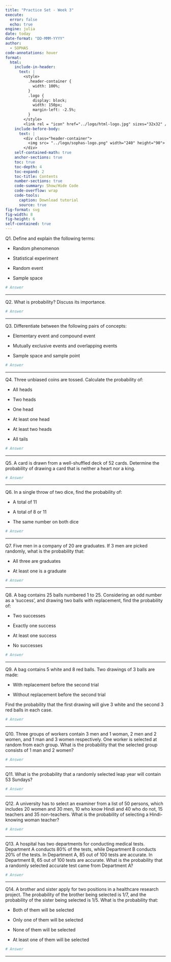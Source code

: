 ```yaml
---
title: "Practice Set - Week 3"
execute:
  error: false
  echo: true
engine: julia
date: today
date-format: "DD-MMM-YYYY"
author:
  - SOPHAS
code-annotations: hover
format:
  html:
    include-in-header:
      text: |
        <style>
          .header-container {
            width: 100%;
          }
          .logo {
            display: block;
            width: 150px;
            margin-left: -2.5%;
          }
        </style>
        <link rel = "icon" href="../logo/html-logo.jpg" sizes="32x32" />
    include-before-body:
      text: |
        <div class="header-container">
          <img src= "../logo/sophas-logo.png" width="240" height="90">
        </div>
    self-contained-math: true
    anchor-sections: true
    toc: true
    toc-depth: 4
    toc-expand: 2
    toc-title: Contents
    number-sections: true
    code-summary: Show/Hide Code
    code-overflow: wrap
    code-tools:
      caption: Download tutorial
      source: true
fig-format: svg
fig-width: 8
fig-height: 6
self-contained: true
---
```


Q1. Define and explain the following terms:

- Random phenomenon

- Statistical experiment

- Random event

- Sample space

```julia
# Answer
```

--------------------------------------------------------------------------------------------

Q2. What is probability? Discuss its importance.

```julia
# Answer
```

--------------------------------------------------------------------------------------------

Q3. Differentiate between the following pairs of concepts:

- Elementary event and compound event

- Mutually exclusive events and overlapping events

- Sample space and sample point

```julia
# Answer
```

--------------------------------------------------------------------------------------------

Q4. Three unbiased coins are tossed. Calculate the probability of:

- All heads

- Two heads

- One head

- At least one head

- At least two heads

- All tails

```julia
# Answer
```

--------------------------------------------------------------------------------------------

Q5. A card is drawn from a well-shuffled deck of 52 cards. 
Determine the probability of drawing a card that is neither a heart nor a king.

```julia
# Answer
```

--------------------------------------------------------------------------------------------

Q6. In a single throw of two dice, find the probability of:

- A total of 11

- A total of 8 or 11

- The same number on both dice

```julia
# Answer
```

--------------------------------------------------------------------------------------------

Q7. Five men in a company of 20 are graduates. If 3 men are picked randomly, what is the probability that:

- All three are graduates

- At least one is a graduate

```julia
# Answer
```

--------------------------------------------------------------------------------------------

Q8. A bag contains 25 balls numbered 1 to 25. Considering an odd number as a 'success', and drawing two balls with replacement, find the probability of:

- Two successes

- Exactly one success

- At least one success

- No successes

```julia
# Answer
```

--------------------------------------------------------------------------------------------

Q9. A bag contains 5 white and 8 red balls. Two drawings of 3 balls are made:

- With replacement before the second trial

- Without replacement before the second trial

Find the probability that the first drawing will give 3 white and the second 3 red balls in each case.

```julia
# Answer
```

--------------------------------------------------------------------------------------------

Q10. Three groups of workers contain 3 men and 1 woman, 2 men and 2 women, and 1 man and 3 women respectively. One worker is selected at random from each group. What is the probability that the selected group consists of 1 man and 2 women?

```julia
# Answer
```

--------------------------------------------------------------------------------------------

Q11. What is the probability that a randomly selected leap year will contain 53 Sundays?

```julia
# Answer
```

--------------------------------------------------------------------------------------------

Q12. A university has to select an examiner from a list of 50 persons, which includes 20 women and 30 men, 10 who know Hindi and 40 who do not, 15 teachers and 35 non-teachers. What is the probability of selecting a Hindi-knowing woman teacher?

```julia
# Answer
```

--------------------------------------------------------------------------------------------

Q13. A hospital has two departments for conducting medical tests. Department A conducts 80% of the tests, while Department B conducts 20% of the tests. In Department A, 85 out of 100 tests are accurate. In Department B, 65 out of 100 tests are accurate. What is the probability that a randomly selected accurate test came from Department A?

```julia
# Answer
```

--------------------------------------------------------------------------------------------

Q14. A brother and sister apply for two positions in a healthcare research project. The probability of the brother being selected is 1/7, and the probability of the sister being selected is 1/5. What is the probability that:

- Both of them will be selected

- Only one of them will be selected

- None of them will be selected

- At least one of them will be selected
```julia
# Answer
```

--------------------------------------------------------------------------------------